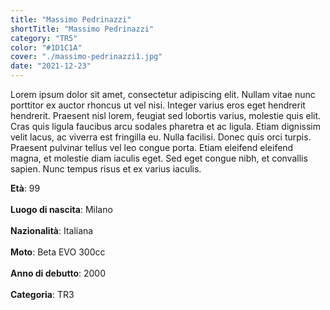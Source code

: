 ```yaml
---
title: "Massimo Pedrinazzi"
shortTitle: "Massimo Pedrinazzi"
category: "TR5"
color: "#1D1C1A"
cover: "./massimo-pedrinazzi1.jpg"
date: "2021-12-23"
---
```


Lorem ipsum dolor sit amet, consectetur adipiscing elit. Nullam vitae nunc porttitor ex auctor rhoncus ut vel nisi. Integer varius eros eget hendrerit hendrerit. Praesent nisl lorem, feugiat sed lobortis varius, molestie quis elit. Cras quis ligula faucibus arcu sodales pharetra et ac ligula. Etiam dignissim velit lacus, ac viverra est fringilla eu. Nulla facilisi. Donec quis orci turpis. Praesent pulvinar tellus vel leo congue porta. Etiam eleifend eleifend magna, et molestie diam iaculis eget. Sed eget congue nibh, et convallis sapien. Nunc tempus risus et ex varius iaculis.

<div class="row">
    <div class="col">
        <b>Età</b>: 99<br></br>
        <b>Luogo di nascita</b>: Milano<br></br>
        <b>Nazionalità</b>: Italiana<br></br>
    </div>
    <div class="col">
        <b>Moto</b>: Beta EVO 300cc<br></br>
        <b>Anno di debutto</b>: 2000<br></br>
        <b>Categoria</b>: TR3<br></br>
    </div>
</div>